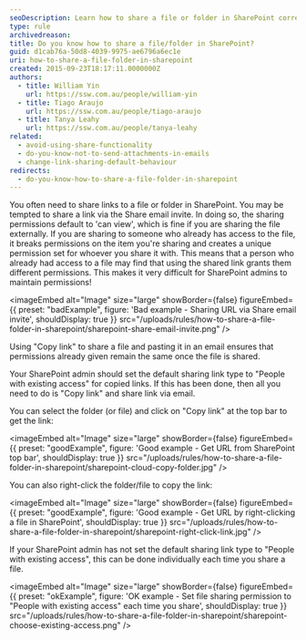 ```yaml
---
seoDescription: Learn how to share a file or folder in SharePoint correctly by copying links instead of using the Share email invite.
type: rule
archivedreason:
title: Do you know how to share a file/folder in SharePoint?
guid: d1cab76a-50d8-4039-9975-ae6796a6ec1e
uri: how-to-share-a-file-folder-in-sharepoint
created: 2015-09-23T18:17:11.0000000Z
authors:
  - title: William Yin
    url: https://ssw.com.au/people/william-yin
  - title: Tiago Araujo
    url: https://ssw.com.au/people/tiago-araujo
  - title: Tanya Leahy
    url: https://ssw.com.au/people/tanya-leahy
related:
  - avoid-using-share-functionality
  - do-you-know-not-to-send-attachments-in-emails
  - change-link-sharing-default-behaviour
redirects:
  - do-you-know-how-to-share-a-file-folder-in-sharepoint
---
```


You often need to share links to a file or folder in SharePoint.
You may be tempted to share a link via the Share email invite. In doing so, the sharing permissions default to 'can view', which is fine if you are sharing the file externally. If you are sharing to someone who already has access to the file, it breaks permissions on the item you're sharing and creates a unique permission set for whoever you share it with. This means that a person who already had access to a file may find that using the shared link grants them different permissions. This makes it very difficult for SharePoint admins to maintain permissions!

<imageEmbed
  alt="Image"
  size="large"
  showBorder={false}
  figureEmbed={{
    preset: "badExample",
    figure: 'Bad example - Sharing URL via Share email invite',
    shouldDisplay: true
  }}
  src="/uploads/rules/how-to-share-a-file-folder-in-sharepoint/sharepoint-share-email-invite.png"
/>

Using "Copy link" to share a file and pasting it in an email ensures that permissions already given remain the same once the file is shared.

Your SharePoint admin should set the default sharing link type to "People with existing access" for copied links. If this has been done, then all you need to do is "Copy link" and share link via email.

You can select the folder (or file) and click on "Copy link" at the top bar to get the link:

<imageEmbed
  alt="Image"
  size="large"
  showBorder={false}
  figureEmbed={{
    preset: "goodExample",
    figure: 'Good example - Get URL from SharePoint top bar',
    shouldDisplay: true
  }}
  src="/uploads/rules/how-to-share-a-file-folder-in-sharepoint/sharepoint-cloud-copy-folder.jpg"
/>

You can also right-click the folder/file to copy the link:

<imageEmbed
  alt="Image"
  size="large"
  showBorder={false}
  figureEmbed={{
    preset: "goodExample",
    figure: 'Good example - Get URL by right-clicking a file in SharePoint',
    shouldDisplay: true
  }}
  src="/uploads/rules/how-to-share-a-file-folder-in-sharepoint/sharepoint-right-click-link.jpg"
/>

If your SharePoint admin has not set the default sharing link type to "People with existing access", this can be done individually each time you share a file.

<imageEmbed
  alt="Image"
  size="large"
  showBorder={false}
  figureEmbed={{
    preset: "okExample",
    figure: 'OK example - Set file sharing permission to "People with existing access" each time you share',
    shouldDisplay: true
  }}
  src="/uploads/rules/how-to-share-a-file-folder-in-sharepoint/sharepoint-choose-existing-access.png"
/>